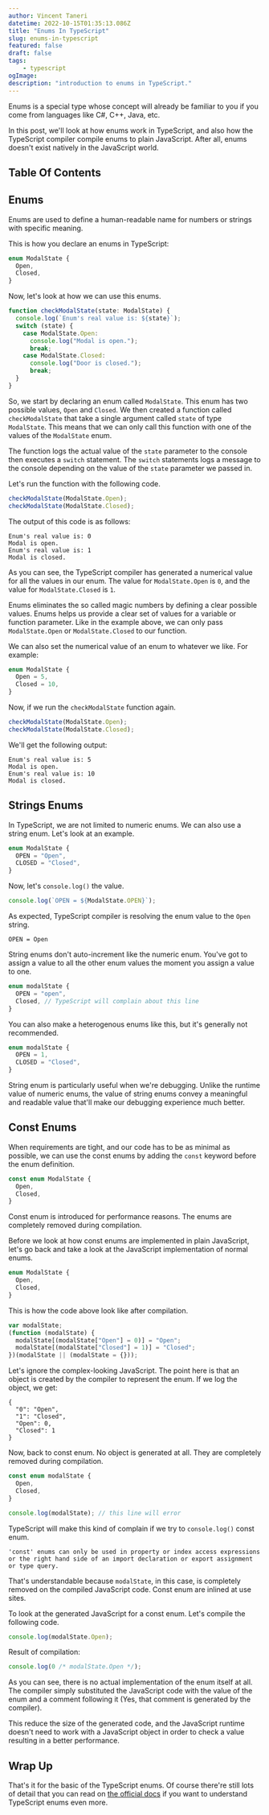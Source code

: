 ```yaml
---
author: Vincent Taneri
datetime: 2022-10-15T01:35:13.086Z
title: "Enums In TypeScript"
slug: enums-in-typescript
featured: false
draft: false
tags: 
	- typescript
ogImage: 
description: "introduction to enums in TypeScript."
---
```


Enums is a special type whose concept will already be familiar to you if you come from languages like C#, C++, Java, etc.

In this post, we'll look at how enums work in TypeScript, and also how the TypeScript compiler compile enums to plain JavaScript. After all, enums doesn't exist natively in the JavaScript world.

## Table Of Contents

## Enums

Enums are used to define a human-readable name for numbers or strings with specific meaning.

This is how you declare an enums in TypeScript:

```ts
enum ModalState {
  Open,
  Closed,
}
```

Now, let's look at how we can use this enums.

```ts
function checkModalState(state: ModalState) {
  console.log(`Enum's real value is: ${state}`);
  switch (state) {
    case ModalState.Open:
      console.log("Modal is open.");
      break;
    case ModalState.Closed:
      console.log("Door is closed.");
      break;
  }
}
```

So, we start by declaring an enum called `ModalState`. This enum has two possible values, `Open` and `Closed`. We then created a function called `checkModalState` that take a single argument called `state` of type `ModalState`. This means that we can only call this function with one of the values of the `ModalState` enum.

The function logs the actual value of the `state` parameter to the console then executes a `switch` statement. The `switch` statements logs a message to the console depending on the value of the `state` parameter we passed in.

Let's run the function with the following code.

```ts
checkModalState(ModalState.Open);
checkModalState(ModalState.Closed);
```

The output of this code is as follows:

```
Enum's real value is: 0
Modal is open.
Enum's real value is: 1
Modal is closed.
```

As you can see, the TypeScript compiler has generated a numerical value for all the values in our enum. The value for `ModalState.Open` is `0`, and the value for `ModalState.Closed` is `1`.

Enums eliminates the so called magic numbers by defining a clear possible values. Enums helps us provide a clear set of values for a variable or function parameter. Like in the example above, we can only pass `ModalState.Open` or `ModalState.Closed` to our function.

We can also set the numerical value of an enum to whatever we like. For example:

```ts
enum ModalState {
  Open = 5,
  Closed = 10,
}
```

Now, if we run the `checkModalState` function again.

```ts
checkModalState(ModalState.Open);
checkModalState(ModalState.Closed);
```

We'll get the following output:

```
Enum's real value is: 5
Modal is open.
Enum's real value is: 10
Modal is closed.
```

## Strings Enums

In TypeScript, we are not limited to numeric enums. We can also use a string enum. Let's look at an example.

```ts
enum ModalState {
  OPEN = "Open",
  CLOSED = "Closed",
}
```

Now, let's `console.log()` the value.

```ts
console.log(`OPEN = ${ModalState.OPEN}`);
```

As expected, TypeScript compiler is resolving the enum value to the `Open` string.

```
OPEN = Open
```

String enums don't auto-increment like the numeric enum. You've got to assign a value to all the other enum values the moment you assign a value to one.

```ts
enum modalState {
  OPEN = "open",
  Closed, // TypeScript will complain about this line
}
```

You can also make a heterogenous enums like this, but it's generally not recommended.

```ts
enum modalState {
  OPEN = 1,
  CLOSED = "Closed",
}
```

String enum is particularly useful when we're debugging. Unlike the runtime value of numeric enums, the value of string enums convey a meaningful and readable value that'll make our debugging experience much better.

## Const Enums

When requirements are tight, and our code has to be as minimal as possible, we can use the const enums by adding the `const` keyword before the enum definition.

```ts
const enum ModalState {
  Open,
  Closed,
}
```

Const enum is introduced for performance reasons. The enums are completely removed during compilation.

Before we look at how const enums are implemented in plain JavaScript, let's go back and take a look at the JavaScript implementation of normal enums.

```ts
enum ModalState {
  Open,
  Closed,
}
```

This is how the code above look like after compilation.

```js
var modalState;
(function (modalState) {
  modalState[(modalState["Open"] = 0)] = "Open";
  modalState[(modalState["Closed"] = 1)] = "Closed";
})(modalState || (modalState = {}));
```

Let's ignore the complex-looking JavaScript. The point here is that an object is created by the compiler to represent the enum. If we log the object, we get:

```
{
  "0": "Open",
  "1": "Closed",
  "Open": 0,
  "Closed": 1
}
```

Now, back to const enum. No object is generated at all. They are completely removed during compilation.

```ts
const enum modalState {
  Open,
  Closed,
}

console.log(modalState); // this line will error
```

TypeScript will make this kind of complain if we try to `console.log()` const enum.

```
'const' enums can only be used in property or index access expressions or the right hand side of an import declaration or export assignment or type query.
```

That's understandable because `modalState`, in this case, is completely removed on the compiled JavaScript code. Const enum are inlined at use sites.

To look at the generated JavaScript for a const enum. Let's compile the following code.

```ts
console.log(modalState.Open);
```

Result of compilation:

```js
console.log(0 /* modalState.Open */);
```

As you can see, there is no actual implementation of the enum itself at all. The compiler simply substituted the JavaScript code with the value of the enum and a comment following it (Yes, that comment is generated by the compiler).

This reduce the size of the generated code, and the JavaScript runtime doesn't need to work with a JavaScript object in order to check a value resulting in a better performance.

## Wrap Up

That's it for the basic of the TypeScript enums. Of course there're still lots of detail that you can read on [the official docs](https://www.typescriptlang.org/docs/handbook/enums.html) if you want to understand TypeScript enums even more.
